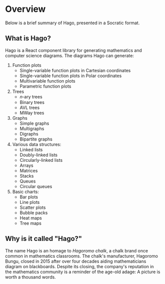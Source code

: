 
<Meta title="Overview" component={Tree} />

# Overview

Below is a brief summary of Hago, presented in a Socratic format.

## What is Hago?

Hago is a React component library for generating mathematics and computer science diagrams. The diagrams Hago can generate:

1. Function plots
   - Single-variable function plots in Cartesian coordinates
   - Single-variable function plots in Polar coordinates
   - Multivariable function plots
   - Parametric function plots
2. Trees
   - 𝑛-ary trees
   - Binary trees
   - AVL trees
   - MWay trees
3. Graphs
   - Simple graphs
   - Multigraphs
   - Digraphs
   - Bipartite graphs
4. Various data structures:
   - Linked lists
   - Doubly-linked lists
   - Circularly-linked lists
   - Arrays
   - Matrices
   - Stacks
   - Queues
   - Circular queues
5. Basic charts:
   - Bar plots
   - Line plots
   - Scatter plots
   - Bubble packs
   - Heat maps
   - Tree maps

## Why is it called "Hago?"

The name Hago is an homage to _Hagoromo chalk_, a chalk brand once common in mathematics classrooms. The chalk's manufacturer, Hagoromo Bungu, closed in 2015 after over four decades aiding mathematicians diagram on blackboards. Despite its closing, the company's reputation in the mathematics community is a reminder of the age-old adage: A picture is worth a thousand words.
